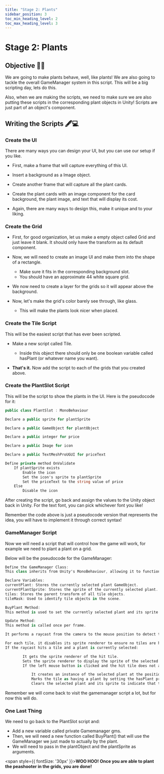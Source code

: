 ---
title: "Stage 2: Plants"
sidebar_position: 3
toc_min_heading_level: 2
toc_max_heading_level: 3
---

# Stage 2: Plants

## Objective 🧐🗿

We are going to make plants behave, well, like plants! We are also going to tackle the overall GameManager system in this script. This will be a big scripting day, lets do this. 

Also, when we are making the scripts, we need to make sure we are also putting these scripts in the corresponding plant objects in Unity! Scripts are just part of an object's component. 

## Writing the Scripts 🖋️💻

### Create the UI
    
There are many ways you can design your UI, but you can use our setup if you like. 

- First, make a frame that will capture everything of this UI. 

- Insert a background as a Image object.

- Create another frame that will capture all the plant cards.

- Create the plant cards with an image component for the card background, the plant image, and text that will display its cost. 

- Again, there are many ways to design this, make it unique and to your liking. 

### Create the Grid
    
- First, for good organization, let us make a empty object called Grid and just leave it blank. It should only have the transform as its default component. 

- Now, we will need to create an image UI and make them into the shape of a rectangle.
    - Make sure it fits in the corresponding background slot.
    - You should have an approximate 44 white square grid.

- We now need to create a layer for the grids so it will appear above the background. 

- Now, let's make the grid's color barely see through, like glass.
    - This will make the plants look nicer when placed.

### Create the Tile Script

This will be the easiest script that has ever been scripted. 

- Make a new script called Tile.
    - Inside this object there should only be one boolean variable called hasPlant (or whatever name you want).

- **That's it.** Now add the script to each of the grids that you created above. 
    

### Create the PlantSlot Script

This will be the script to show the plants in the UI. Here is the pseudocode for it:

```csharp
public class PlantSlot : MonoBehaviour

Declare a public sprite for plantSprite

Declare a public GameObject for plantObject

Declare a public integer for price

Declare a public Image for icon

Declare a public TextMeshProUGUI for priceText

Define private method OnValidate
    If plantSprite exists
        Enable the icon
        Set the icon's sprite to plantSprite
        Set the priceText to the string value of price
    Else
        Disable the icon
```

After creating the script, go back and assign the values to the Unity object back in Unity. For the text font, you can pick whichever font you like!

Remember the code above is just a pseudocode version that represents the idea, you will have to implement it through correct syntax!

### GameManager Script

Now we will need a script that will control how the game will work, for example we need to plant a plant on a grid. 

Below will be the pseudocode for the GameManager:

```csharp
Define the GameManager Class:
This class inherits from Unity's MonoBehaviour, allowing it to function as a component in Unity.

Declare Variables:
currentPlant: Stores the currently selected plant GameObject.
currentPlantSprite: Stores the sprite of the currently selected plant.
tiles: Stores the parent transform of all tile objects.
tileMask: Used to identify tile objects in the scene.

BuyPlant Method:
This method is used to set the currently selected plant and its sprite. It takes two parameters: a plant GameObject and a sprite.

Update Method:
This method is called once per frame.

It performs a raycast from the camera to the mouse position to detect tile objects.

For each tile, it disables its sprite renderer to ensure no tiles are highlighted initially.
If the raycast hits a tile and a plant is currently selected:

        It gets the sprite renderer of the hit tile.
        Sets the sprite renderer to display the sprite of the selected plant and enables it.
        If the left mouse button is clicked and the hit tile does not already have a plant:

            It creates an instance of the selected plant at the position of the hit tile.
            Marks the tile as having a plant by setting the hasPlant property to true.
            Clears the selected plant and its sprite to indicate that the plant has been placed.

```

Remember we will come back to visit the gamemanager script a lot, but for now this will do. 

### One Last Thing

We need to go back to the PlantSlot script and:
- Add a new variable called private Gamemanager gms.
- Then, we will need a new function called BuyPlant() that will use the GameManager we just made to actually by the plant.
- We will need to pass in the plantObject and the plantSprite as arguments. 

<span style={{ fontSize: '30px' }}>**WOO HOO! Once you are able to plant the peashooter in the grids, you are done!**</span>